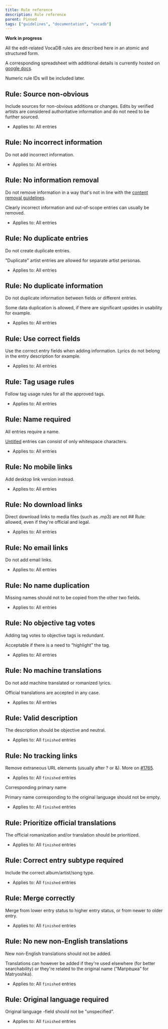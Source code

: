 ```yaml
---
title: Rule reference
description: Rule reference
parent: Pinned
tags: ["guidelines", "documentation", "vocadb"]
---
```


**Work in progress**

All the edit-related VocaDB rules are described here in an atomic and structured form.

A corresponding spreadsheet with additional details is currently hosted on [google docs](https://docs.google.com/spreadsheets/d/1Nl-n4_EoM8SggTDrKfr5-q6uQmwLHAsnKsM1fK4nzbs).

Numeric rule IDs will be included later.

## Rule: Source non-obvious

Include sources for non-obvious additions or changes. Edits by verified artists are considered authoritative information and do not need to be further sourced.

- Applies to: All entries

## Rule: No incorrect information

Do not add incorrect information.

- Applies to: All entries

## Rule: No information removal

Do not remove information in a way that's not in line with the [content removal guidelines](/docs/other-guidelines/content-removal-guidelines).

Clearly incorrect information and out-of-scope entries can usually be removed.

- Applies to: All entries

## Rule: No duplicate entries

Do not create duplicate entries.

"Duplicate" artist entries are allowed for separate artist personas.

- Applies to: All entries

## Rule: No duplicate information

Do not duplicate information between fields or different entries.

Some data duplication is allowed, if there are significant upsides in usability for example.

- Applies to: All entries

## Rule: Use correct fields	

Use the correct entry fields when adding information. Lyrics do not belong in the entry description for example.

- Applies to: All entries

## Rule: Tag usage rules

Follow tag usage rules for all the approved tags.

- Applies to: All entries

## Rule: Name required

All entries require a name.

[Untitled](https://vocadb.net/T/6335/untitled) entries can consist of only whitespace characters.

- Applies to: All entries

## Rule: No mobile links

Add desktop link version instead.

- Applies to: All entries

## Rule: No download links

Direct download links to media files (such as .mp3) are not ## Rule: allowed, even if they're official and legal.

- Applies to: All entries

## Rule: No email links

Do not add email links.

- Applies to: All entries

## Rule: No name duplication

Missing names should not to be copied from the other two fields.

- Applies to: All entries

## Rule: No objective tag votes

Adding tag votes to objective tags is redundant.

Acceptable if there is a need to “highlight” the tag.

- Applies to: All entries

## Rule: No machine translations

Do not add machine translated or romanized lyrics.

Official translations are accepted in any case.

- Applies to: All entries

## Rule: Valid description

The description should be objective and neutral.

- Applies to: All `finished` entries

## Rule: No tracking links

Remove extraneous URL elements (usually after ? or &). More on [#1765](https://github.com/VocaDB/vocadb/issues/1765).

- Applies to: All `finished` entries

Corresponding primary name

Primary name corresponding to the original language should not be empty.

- Applies to: All `finished` entries

## Rule: Prioritize official translations

The official romanization and/or translation should be prioritized.

- Applies to: All `finished` entries

## Rule: Correct entry subtype required

Include the correct album/artist/song type.

- Applies to: All `finished` entries

## Rule: Merge correctly

Merge from lower entry status to higher entry status, or from newer to older entry.

- Applies to: All `finished` entries

## Rule: No new non-English translations

New non-English translations should not be added.

Translations can however be added if they're used elsewhere (for better searchability) or they're related to the original name (”Матрёшка” for Matryoshka).

- Applies to: All `finished` entries

## Rule: Original language required

Original language -field should not be "unspecified".

- Applies to: All `finished` entries
